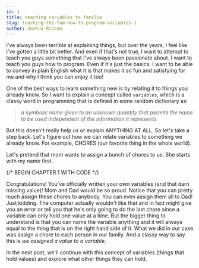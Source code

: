 ---
id: 1
title: teaching variables to familia
slug: teaching-the-fam-how-to-program-variables-1
author: Joshua Rincon
---


I've always been terrible at explaining things, but over the years, I feel like I've gotten a little bit better. And even if that's not true, I want to attempt to teach you guys something that I've always been passionate about. I want to teach you guys how to program. Even if it's just the basics. I want to be able to convey in plain English what it is that makes it so fun and satisfying for me and why I think you can enjoy it too!

One of the best ways to learn something new is by relating it to things you already know. So I want to explain a concept called `variables`, which is a classy word in programming that is defined in some random dictionary as:

> _a symbolic name given to an unknown quantity that permits the name to be used independent of the information it represents_

But this doesn't really help us or explain ANYTHING AT ALL. So let's take a step back. Let's figure out how we can relate variables to something we already know. For example, CHORES (our favorite thing in the whole world).

Let's pretend that mom wants to assign a bunch of chores to us. She starts with my name first.

{/* BEGIN CHAPTER 1 WITH CODE */}

<ChapterOne />

Congratulations! You've officially written your own variables (and that darn missing value)! Mom and Dad would be so proud. Notice that you can pretty much assign these chores to anybody. You can even assign them all to Dad! Just kidding. The computer actually wouldn't like that and in fact might give you an error or tell you that he's only going to do the last chore since a variable can only hold one value at a time. But the bigger thing to understand is that you can name the variable anything and it will always equal to the thing that is on the right hand side of it. What we did in our case was assign a chore to each person in our family. And a classy way to say this is _we assigned a value to a variable_.

In the next post, we'll continue with this concept of variables (things that hold values) and explore what other things they can hold.
